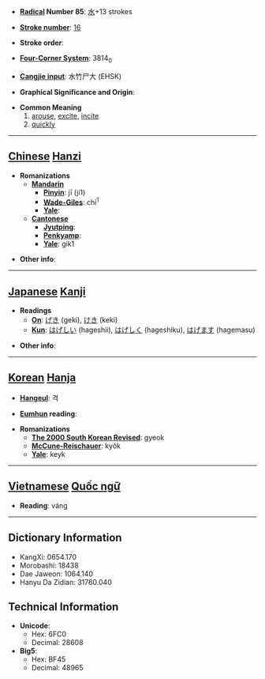 * '''[[Wiktionary:Chinese radical index| Radical]] Number 85''': [[Wiktionary:Chinese radical index 水|水]]+13 strokes

* '''[[Wiktionary:Chinese total strokes index|Stroke number]]''': [[Wiktionary:Chinese total strokes index 16|16]]

* '''Stroke order''': 

* '''[[Wiktionary:Chinese four corner index|Four-Corner System]]''': 3814<sub>0</sub>

* '''[[Wiktionary:Chinese Cangjie index|Cangjie input]]''': 水竹尸大 (EHSK)

* '''Graphical Significance and Origin''': 

* '''Common Meaning'''
*# [[arouse]], [[excite]], [[incite]]
*# [[quickly]]


----

== [[Chinese]] [[Hanzi]] ==

* '''Romanizations'''
** '''[[Mandarin]]'''
*** '''[[Pinyin]]''': jī (ji1)
*** '''[[Wade-Giles]]''': chi<sup>1</sup>
*** '''[[Yale]]''': 
** '''[[Cantonese]]'''
*** '''[[Jyutping]]''':
*** '''[[Penkyamp]]''': 
*** '''[[Yale]]''': gik1

* '''Other info''': 

----

== [[Japanese]] [[Kanji]] ==

* '''Readings'''
** '''[[On]]''': [[げき]] (geki), [[けき]] (keki)
** '''[[Kun]]''': [[はげしい]] (hageshii), [[はげしく]] (hageshiku), [[はげます]] (hagemasu)

* '''Other info''':  

----

== [[Korean]] [[Hanja]] ==

* '''[[Hangeul]]''': 격

* '''[[Eumhun]] reading''': 

* '''Romanizations'''
** '''[[The 2000 South Korean Revised Romanization|The 2000 South Korean Revised]]''': gyeok
** '''[[McCune-Reischauer]]''': kyŏk
** '''[[Yale]]''': keyk


----

== [[Vietnamese]] [[Quốc ngữ]] ==

* '''Reading''': váng

----

== Dictionary Information ==

* KangXi: 0654.170
* Morobashi: 18438
* Dae Jaweon: 1064.140
* Hanyu Da Zidian: 31760.040

== Technical Information ==

* '''Unicode''':
** Hex: 6FC0
** Decimal: 28608
* '''Big5''':
** Hex: BF45
** Decimal: 48965
